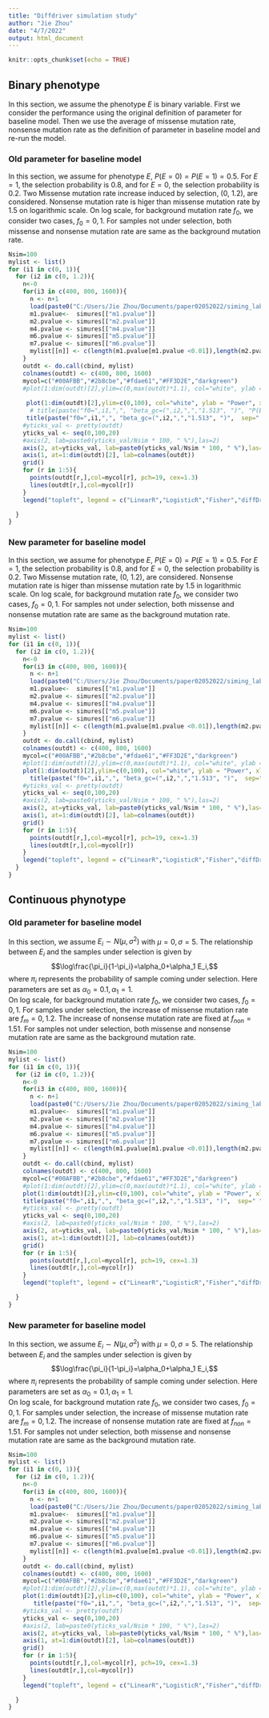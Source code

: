 ```yaml
---
title: "Diffdriver simulation study"
author: "Jie Zhou"
date: "4/7/2022"
output: html_document
---
```


```r
knitr::opts_chunk$set(echo = TRUE)
```




## Binary phenotype

In this section, we assume the phenotype $E$ is binary variable. First we consider the performance using the original definition of parameter for baseline model. Then we use the average of missense mutation rate, nonsense mutation rate as the   definition of parameter in baseline model and re-run the model.  

### Old parameter for baseline model

In this section, we assume for phenotype $E$,  $P(E=0)=P(E=1)=0.5$. For $E=1$, the selection probability is 0.8, and for $E=0$, the selection probability is 0.2. Two Missense mutation rate increase induced by selection, (0, 1.2), are considered. Nonsense mutation rate is higer than missense mutation rate by 1.5 on logarithmic scale.  On log scale, for background mutation rate $f_0$, we consider two cases,  $f_0=0,1$.  For samples not under selection, both missense and nonsense mutation rate are same as the background mutation rate. 

```r
Nsim=100
mylist <- list()
for (i1 in c(0, 1)){
  for (i2 in c(0, 1.2)){
    n<-0
    for(i3 in c(400, 800, 1600)){
      n <- n+1
      load(paste0("C:/Users/Jie Zhou/Documents/paper02052022/siming_lab/diff_driver_analysis-main/data/binary_old/power_betaf0=",i1,"_betagc=",i2, "_sample",i3,".Rd"))
      m1.pvalue<-  simures[["m1.pvalue"]]
      m2.pvalue <- simures[["m2.pvalue"]]
      m4.pvalue <- simures[["m4.pvalue"]]
      m6.pvalue <- simures[["m5.pvalue"]]
      m7.pvalue <- simures[["m6.pvalue"]]
      mylist[[n]] <- c(length(m1.pvalue[m1.pvalue <0.01]),length(m2.pvalue[m2.pvalue <0.01]),length(m4.pvalue[m4.pvalue <0.01]), length(m6.pvalue[m6.pvalue <0.01]), length(m7.pvalue[m7.pvalue <0.01]))
    }
    outdt <- do.call(cbind, mylist)
    colnames(outdt) <- c(400, 800, 1600)
    mycol=c("#00AFBB","#2b8cbe","#fdae61","#FF3D2E","darkgreen")
    #plot(1:dim(outdt)[2],ylim=c(0,max(outdt)*1.1), col="white", ylab = "Power", xlab="Number of samples", yaxt="n", xaxt="n")
   
     plot(1:dim(outdt)[2],ylim=c(0,100), col="white", ylab = "Power", xlab="Number of samples", yaxt="n", xaxt="n")
      # title(paste("f0=",i1,",", "beta_gc=(",i2,",","1.513", ")", "P(E=1) =0.5", "P(positive selection|E=1)=0.8", "P(positive selection|E=1)=0.2", sep=" "))
     title(paste("f0=",i1,",", "beta_gc=(",i2,",","1.513", ")",  sep=" "))
    #yticks_val <- pretty(outdt)
    yticks_val <- seq(0,100,20)
    #axis(2, lab=paste0(yticks_val/Nsim * 100, " %"),las=2)
    axis(2, at=yticks_val, lab=paste0(yticks_val/Nsim * 100, " %"),las=2)
    axis(1, at=1:dim(outdt)[2], lab=colnames(outdt))
    grid()
    for (r in 1:5){
      points(outdt[r,],col=mycol[r], pch=19, cex=1.3)
      lines(outdt[r,],col=mycol[r])
    }
    legend("topleft", legend = c("LinearR","LogisticR","Fisher","diffDriver","diffDriver-baseline"), col= mycol, lwd=1, bty="n", lty=rep(NA,5), pch=rep(19,5))

  }
}

```


### New parameter for baseline model


In this section, we assume for phenotype $E$,  $P(E=0)=P(E=1)=0.5$. For $E=1$, the selection probability is 0.8, and for $E=0$, the selection probability is 0.2. Two Missense mutation rate, (0, 1.2), are considered. Nonsense mutation rate is higer than missense mutation rate by 1.5 in logarithmic scale.  On log scale, for background mutation rate $f_0$, we consider two cases,  $f_0=0,1$.  For samples not under selection, both missense and nonsense mutation rate are same as the background mutation rate. 

```r
Nsim=100
mylist <- list()
for (i1 in c(0, 1)){
  for (i2 in c(0, 1.2)){
    n<-0
    for(i3 in c(400, 800, 1600)){
      n <- n+1
      load(paste0("C:/Users/Jie Zhou/Documents/paper02052022/siming_lab/diff_driver_analysis-main/data/binary_new/power_betaf0=",i1,"_betagc=",i2, "_sample",i3,".Rd"))
      m1.pvalue<-  simures[["m1.pvalue"]]
      m2.pvalue <- simures[["m2.pvalue"]]
      m4.pvalue <- simures[["m4.pvalue"]]
      m6.pvalue <- simures[["m5.pvalue"]]
      m7.pvalue <- simures[["m6.pvalue"]]
      mylist[[n]] <- c(length(m1.pvalue[m1.pvalue <0.01]),length(m2.pvalue[m2.pvalue <0.01]),length(m4.pvalue[m4.pvalue <0.01]), length(m6.pvalue[m6.pvalue <0.01]), length(m7.pvalue[m7.pvalue <0.01]))
    }
    outdt <- do.call(cbind, mylist)
    colnames(outdt) <- c(400, 800, 1600)
    mycol=c("#00AFBB","#2b8cbe","#fdae61","#FF3D2E","darkgreen")
    #plot(1:dim(outdt)[2],ylim=c(0,max(outdt)*1.1), col="white", ylab = "Power", xlab="Number of samples", yaxt="n", xaxt="n")
    plot(1:dim(outdt)[2],ylim=c(0,100), col="white", ylab = "Power", xlab="Number of samples", yaxt="n", xaxt="n")
      title(paste("f0=",i1,",", "beta_gc=(",i2,",","1.513", ")",  sep=" "))
    #yticks_val <- pretty(outdt)
    yticks_val <- seq(0,100,20)
    #axis(2, lab=paste0(yticks_val/Nsim * 100, " %"),las=2)
    axis(2, at=yticks_val, lab=paste0(yticks_val/Nsim * 100, " %"),las=2)
    axis(1, at=1:dim(outdt)[2], lab=colnames(outdt))
    grid()
    for (r in 1:5){
      points(outdt[r,],col=mycol[r], pch=19, cex=1.3)
      lines(outdt[r,],col=mycol[r])
    }
    legend("topleft", legend = c("LinearR","LogisticR","Fisher","diffDriver","diffDriver-baseline"), col= mycol, lwd=1, bty="n", lty=rep(NA,5), pch=rep(19,5))
  }
}

```

## Continuous phynotype

### Old parameter for baseline model

In this section, we assume $E_i\sim N(\mu,\sigma^2)$ with $\mu=0, \sigma=5$. The relationship between $E_i$ and the samples under selection is given by  $$\log\frac{\pi_i}{1-\pi_i}=\alpha_0+\alpha_1 E_i,$$ 
where $\pi_i$ represents the probability of sample coming under selection. Here parameters are set as $\alpha_0=0.1, \alpha_1=1$.  
On log scale, for background mutation rate $f_0$, we consider two cases,  $f_0=0,1$. For samples under selection, the increase of missense mutation rate are $f_m=0,1.2$. The increase of nonsense mutation rate are fixed at $f_{non}=1.51$. For samples not under selection, both missense and nonsense mutation rate are same as the background mutation rate. 

```r
Nsim=100
mylist <- list()
for (i1 in c(0, 1)){
  for (i2 in c(0, 1.2)){
    n<-0
    for(i3 in c(400, 800, 1600)){
      n <- n+1
      load(paste0("C:/Users/Jie Zhou/Documents/paper02052022/siming_lab/diff_driver_analysis-main/data/conti_old/power_betaf0=",i1,"_betagc=",i2, "_sample",i3,".Rd"))
      m1.pvalue<-  simures[["m1.pvalue"]]
      m2.pvalue <- simures[["m2.pvalue"]]
      m4.pvalue <- simures[["m4.pvalue"]]
      m6.pvalue <- simures[["m5.pvalue"]]
      m7.pvalue <- simures[["m6.pvalue"]]
      mylist[[n]] <- c(length(m1.pvalue[m1.pvalue <0.01]),length(m2.pvalue[m2.pvalue <0.01]),length(m4.pvalue[m4.pvalue <0.01]), length(m6.pvalue[m6.pvalue <0.01]), length(m7.pvalue[m7.pvalue <0.01]))
    }
    outdt <- do.call(cbind, mylist)
    colnames(outdt) <- c(400, 800, 1600)
    mycol=c("#00AFBB","#2b8cbe","#fdae61","#FF3D2E","darkgreen")
    #plot(1:dim(outdt)[2],ylim=c(0,max(outdt)*1.1), col="white", ylab = "Power", xlab="Number of samples", yaxt="n", xaxt="n")
    plot(1:dim(outdt)[2],ylim=c(0,100), col="white", ylab = "Power", xlab="Number of samples", yaxt="n", xaxt="n")
    title(paste("f0=",i1,",", "beta_gc=(",i2,",","1.513", ")",  sep=" "))
    #yticks_val <- pretty(outdt)
    yticks_val <- seq(0,100,20)
    #axis(2, lab=paste0(yticks_val/Nsim * 100, " %"),las=2)
    axis(2, at=yticks_val, lab=paste0(yticks_val/Nsim * 100, " %"),las=2)
    axis(1, at=1:dim(outdt)[2], lab=colnames(outdt))
    grid()
    for (r in 1:5){
      points(outdt[r,],col=mycol[r], pch=19, cex=1.3)
      lines(outdt[r,],col=mycol[r])
    }
    legend("topleft", legend = c("LinearR","LogisticR","Fisher","diffDriver","diffDriver-baseline"), col= mycol, lwd=1, bty="n", lty=rep(NA,5), pch=rep(19,5))

  }
}

```



### New parameter for baseline model

In this section, we assume $E_i\sim N(\mu,\sigma^2)$ with $\mu=0, \sigma=5$. The relationship between $E_i$ and the samples under selection is given by  $$\log\frac{\pi_i}{1-\pi_i}=\alpha_0+\alpha_1 E_i,$$ 
where $\pi_i$ represents the probability of sample coming under selection. Here parameters are set as $\alpha_0=0.1, \alpha_1=1$.  
On log scale, for background mutation rate $f_0$, we consider two cases,  $f_0=0,1$. For samples under selection, the increase of missense mutation rate are $f_m=0,1.2$. The increase of nonsense mutation rate are fixed at $f_{non}=1.51$. For samples not under selection, both missense and nonsense mutation rate are same as the background mutation rate. 

```r
Nsim=100
mylist <- list()
for (i1 in c(0, 1)){
  for (i2 in c(0, 1.2)){
    n<-0
    for(i3 in c(400, 800, 1600)){
      n <- n+1
      load(paste0("C:/Users/Jie Zhou/Documents/paper02052022/siming_lab/diff_driver_analysis-main/data/conti_new/power_betaf0=",i1,"_betagc=",i2, "_sample",i3,".Rd"))
      m1.pvalue<-  simures[["m1.pvalue"]]
      m2.pvalue <- simures[["m2.pvalue"]]
      m4.pvalue <- simures[["m4.pvalue"]]
      m6.pvalue <- simures[["m5.pvalue"]]
      m7.pvalue <- simures[["m6.pvalue"]]
      mylist[[n]] <- c(length(m1.pvalue[m1.pvalue <0.01]),length(m2.pvalue[m2.pvalue <0.01]),length(m4.pvalue[m4.pvalue <0.01]), length(m6.pvalue[m6.pvalue <0.01]), length(m7.pvalue[m7.pvalue <0.01]))
    }
    outdt <- do.call(cbind, mylist)
    colnames(outdt) <- c(400, 800, 1600)
    mycol=c("#00AFBB","#2b8cbe","#fdae61","#FF3D2E","darkgreen")
    #plot(1:dim(outdt)[2],ylim=c(0,max(outdt)*1.1), col="white", ylab = "Power", xlab="Number of samples", yaxt="n", xaxt="n")
    plot(1:dim(outdt)[2],ylim=c(0,100), col="white", ylab = "Power", xlab="Number of samples", yaxt="n", xaxt="n")
       title(paste("f0=",i1,",", "beta_gc=(",i2,",","1.513", ")",  sep=" "))
    #yticks_val <- pretty(outdt)
    yticks_val <- seq(0,100,20)
    #axis(2, lab=paste0(yticks_val/Nsim * 100, " %"),las=2)
    axis(2, at=yticks_val, lab=paste0(yticks_val/Nsim * 100, " %"),las=2)
    axis(1, at=1:dim(outdt)[2], lab=colnames(outdt))
    grid()
    for (r in 1:5){
      points(outdt[r,],col=mycol[r], pch=19, cex=1.3)
      lines(outdt[r,],col=mycol[r])
    }
    legend("topleft", legend = c("LinearR","LogisticR","Fisher","diffDriver","diffDriver-baseline"), col= mycol, lwd=1, bty="n", lty=rep(NA,5), pch=rep(19,5))

  }
}

```
